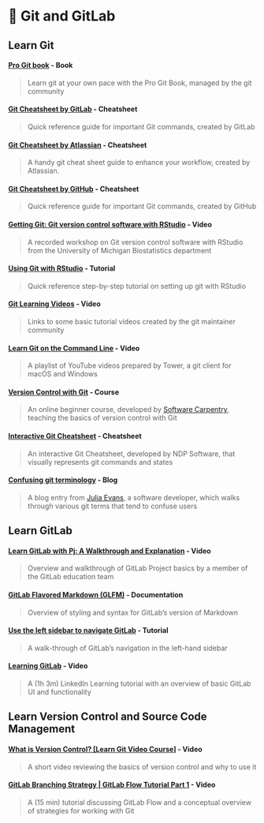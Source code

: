 # 💾 Git and GitLab

## Learn Git {#learn_git}

#### [**Pro Git book**](https://git-scm.com/book/en/v2) **- Book**

> Learn git at your own pace with the Pro Git Book, managed by the git community

#### [**Git Cheatsheet by GitLab**](https://about.gitlab.com/images/press/git-cheat-sheet.pdf?_gl=1*bjp8hu*_ga*ODEyNTM5MDY4LjE2ODc4NzMyNDc.*_ga_ENFH3X7M5Y*MTY4Nzg3MzI0Ni4xLjEuMTY4Nzg3MzcwNS4wLjAuMA..) **- Cheatsheet**

> Quick reference guide for important Git commands, created by GitLab

#### [**Git Cheatsheet by Atlassian**](https://www.atlassian.com/git/tutorials/atlassian-git-cheatsheet) **- Cheatsheet**

> A handy git cheat sheet guide to enhance your workflow, created by Atlassian.

#### [**Git Cheatsheet by GitHub**](https://education.github.com/git-cheat-sheet-education.pdf) **- Cheatsheet**

> Quick reference guide for important Git commands, created by GitHub

#### [**Getting Git: Git version control software with RStudio**](https://www.mivideo.it.umich.edu/media/t/1_iut23fhb) **- Video**

> A recorded workshop on Git version control software with RStudio from the University of Michigan Biostatistics department

#### [**Using Git with RStudio**](https://jennybc.github.io/2014-05-12-ubc/ubc-r/session03_git.html#learngit) **- Tutorial**

> Quick reference step-by-step tutorial on setting up git with RStudio

#### [**Git Learning Videos**](https://git-scm.com/videos) **- Video**

> Links to some basic tutorial videos created by the git maintainer community

#### [**Learn Git on the Command Line**](https://youtube.com/playlist?list=PLyCj4RCToz5DRDx3sJ4iW9i8D2G8OdHYH&si=OEz0y5-Noo6iuEzc) **- Video**

> A playlist of YouTube videos prepared by Tower, a git client for macOS and Windows

#### [**Version Control with Git**](https://swcarpentry.github.io/git-novice/index.html) **- Course**

> An online beginner course, developed by [Software Carpentry](https://software-carpentry.org/about/), teaching the basics of version control with Git

#### [**Interactive Git Cheatsheet**](https://ndpsoftware.com/git-cheatsheet.html#loc=local_repo;) **- Cheatsheet**

> An interactive Git Cheatsheet, developed by NDP Software, that visually represents git commands and states

#### [**Confusing git terminology**](https://jvns.ca/blog/2023/11/01/confusing-git-terminology/?utm_campaign=Data_Elixir&utm_source=Data_Elixir_460#commit) **- Blog**

> A blog entry from [Julia Evans](https://jvns.ca/about/), a software developer, which walks through various git terms that tend to confuse users

## Learn GitLab {#learn_gitlab}

#### [**Learn GitLab with Pj: A Walkthrough and Explanation**](https://youtu.be/-oaI2WEKdI4?si=1MZ0YMiq4-yWd0AZ) **- Video**

> Overview and walkthrough of GitLab Project basics by a member of the GitLab education team

#### [**GitLab Flavored Markdown (GLFM)**](https://docs.gitlab.com/ee/user/markdown.html) **- Documentation**

> Overview of styling and syntax for GitLab's version of Markdown

#### [**Use the left sidebar to navigate GitLab**](https://docs.gitlab.com/ee/tutorials/left_sidebar/index.html) **- Tutorial**

> A walk-through of GitLab's navigation in the left-hand sidebar

#### [**Learning GitLab**](https://www.linkedin.com/learning-login/share?account=42573940&forceAccount=false&redirect=https%3A%2F%2Fwww.linkedin.com%2Flearning%2Flearning-gitlab-14539757%3Ftrk%3Dshare_ent_url%26shareId%3Dli1%252F%252B7tOS2OG5XGCR7sqPw%253D%253D) **- Video**

> A (1h 3m) LinkedIn Learning tutorial with an overview of basic GitLab UI and functionality

## Learn Version Control and Source Code Management {#learn_vcontrol}

#### [**What is Version Control? \[Learn Git Video Course\]**](https://youtu.be/M-O8ZNW9icQ?si=1l-QlS3IKYrVQCUi) **- Video**

> A short video reviewing the basics of version control and why to use it

#### [**GitLab Branching Strategy \| GitLab Flow Tutorial Part 1**](https://youtu.be/ZJuUz5jWb44?si=0JqhRnCUR7tc2UqZ) **- Video**

> A (15 min) tutorial discussing GitLab Flow and a conceptual overview of strategies for working with Git
